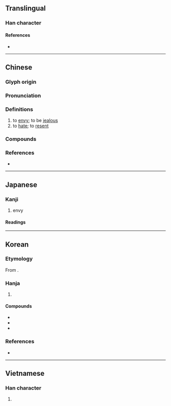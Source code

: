 {{character info}}
==Translingual==

===Han character===
{{Han char|rn=38|rad=女|as=10|sn=13|four=40434|canj=VKOK|ids=⿰女疾}}

====References====
* {{Han ref|kx=0269.020|dkj=06611|dj=0536.150|hdz=21073.010|uh=5AC9|ud=23241|bh=B6FA|bd=46842}}

----

==Chinese==
{{zh-forms}}

===Glyph origin===
{{Han etym}}

===Pronunciation===
{{zh-pron
|m=jí
|c=zat6,zaat6
|mn=chi̍t/tw,xm:che̍k
|mn_note=chi̍t - literary; che̍k - vernacular
|mc=y
|oc=y
|cat=v
}}

===Definitions===
{{zh-hanzi}}

# to [[envy]]; to be [[jealous]]
# to [[hate]]; to [[resent]]

===Compounds===
{{zh-der|嫉惡若仇|嫉恨|妒嫉|忿世嫉俗|媢嫉|妒賢嫉能|嫉賢|嫉惡如仇|嫉惡好善|嫉妒|好善嫉惡|嫉賢妒能|忿世嫉邪|嫉惡|憤世嫉邪|深惡痛嫉|憤世嫉俗|矜名嫉能|憤嫉}}

===References===
* {{R:yue:mfccd}}

----

==Japanese==

===Kanji===
{{ja-kanji|grade=|rs=女10}}

# envy

====Readings====
{{ja-readings
|on=しつ
|kun=ねた-む, そね-む, にく-む
}}

----

==Korean==

===Etymology===
From {{der|ko|ltc|-}} {{ltc-l|嫉|id=2}}.

===Hanja===
{{ko-hanja-search}}
{{ko-hanja|미워하다|미워할|질}}

# {{hanja form of|질|[[jealousy]]}}

====Compounds====
{{der-top3|Compounds}}
* {{ko-l|질투|嫉妬}}
* {{ko-l|질시|嫉視}}
* {{ko-l|모질|媢嫉}}
{{der-bottom}}

===References===
* {{R:hanjadoc|2364}}

----

==Vietnamese==

===Han character===
{{vi-hantu|[[tật]]|rs=女10}}

# {{rfdef|vi|sort=女10}}